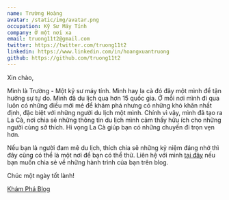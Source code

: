 ```yaml
---
name: Trường Hoàng
avatar: /static/img/avatar.png
occupation: Kỹ Sư Máy Tính
company: Ở một nơi xa
email: truong11t2@gmail.com
twitter: https://twitter.com/truong11t2
linkedin: https://www.linkedin.com/in/hoangxuantruong
github: https://github.com/truong11t2
---
```


Xin chào,

Mình là Trường - Một kỹ sư máy tính. Mình hay la cà đó đây một mình để tận hưởng sự tự do.
Mình đã du lịch qua hơn 15 quốc gia. Ở mỗi nơi mình đi qua luôn có những điều mới mẻ để khám phá
nhưng có những khó khăn nhất định, đặc biệt với những người du lịch một mình. Chính vì vậy, mình đã tạo ra La Cà,
nơi chia sẻ những thông tin du lịch mình cảm thấy hữu ích cho những người cùng sở thích.
Hi vọng La Cà giúp bạn có những chuyến đi trọn vẹn hơn.

Nếu bạn là người đam mê du lịch, thích chia sẽ những kỷ niệm đáng nhớ thì đây cũng có thể là một nơi để bạn có thể thử.
Liên hệ với mình [tại đây](https://laca.fun/contact) nếu bạn muốn chia sẻ về những hành trình của bạn trên blog.

Chúc một ngày tốt lành!

[Khám Phá Blog](https://laca.fun/blog)

